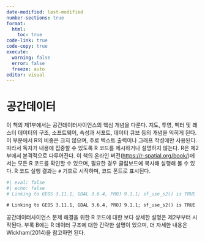 ```yaml
---
date-modified: last-modified
number-sections: true
format: 
  html: 
    toc: true
code-link: true
code-copy: true
execute: 
  warning: false
  error: false
  freeze: auto
editor: visual
---
```


# 공간데이터

이 책의 제1부에서는 공간데이터사이언스의 핵심 개념을 다룬다. 지도, 투영, 벡터 및 래스터 데이터의 구조, 소프트웨어, 속성과 서포트, 데이터 큐브 등의 개념을 익히게 된다. 이 부분에서 R의 비중은 크지 않으며, 주로 텍스트 출력이나 그래프 작성에만 사용된다. 따라서 독자가 내용에 집중할 수 있도록 R 코드를 제시하거나 설명하지 않는다. R은 제2부에서 본격적으로 다루어진다. 이 책의 온라인 버전(<https://r-spatial.org/book/>)에서는 모든 R 코드를 확인할 수 있으며, 필요한 경우 클립보드에 복사해 실행해 볼 수 있다. R 코드 실행 결과는 `#` 기호로 시작하며, 코드 폰트로 표시된다.

```r
#| eval: false
#| echo: false
# Linking to GEOS 3.11.1, GDAL 3.6.4, PROJ 9.1.1; sf_use_s2() is TRUE
```

```         
# Linking to GEOS 3.11.1, GDAL 3.6.4, PROJ 9.1.1; sf_use_s2() is TRUE
```

공간데이터사이언스 문제 해결을 위한 R 코드에 대한 보다 상세한 설명은 제2부부터 시작된다. 부록 B에는 R 데이터 구조에 대한 간략한 설명이 있으며, 더 자세한 내용은 Wickham(2014)을 참고하면 된다.
